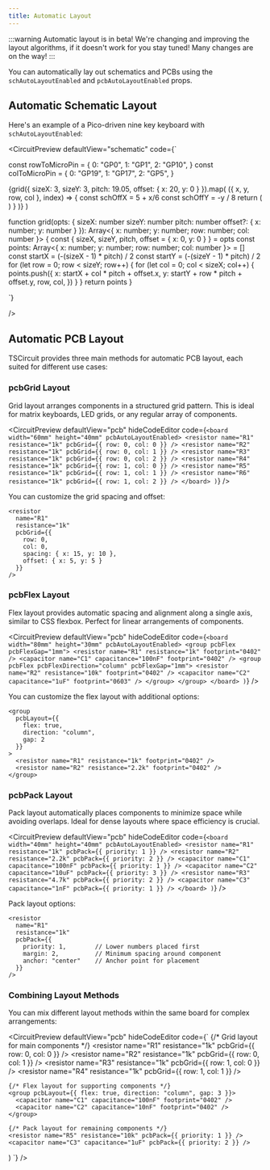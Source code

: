 ```yaml
---
title: Automatic Layout
---
```


:::warning
Automatic layout is in beta! We're changing and improving the layout algorithms,
if it doesn't work for you stay tuned! Many changes are on the way!
:::

You can automatically lay out schematics and PCBs using the `schAutoLayoutEnabled` and
`pcbAutoLayoutEnabled` props.

## Automatic Schematic Layout

Here's an example of a Pico-driven nine key keyboard with `schAutoLayoutEnabled`:



<CircuitPreview
  defaultView="schematic"
  code={`


const rowToMicroPin = {
  0: "GP0",
  1: "GP1",
  2: "GP10",
}
const colToMicroPin = {
  0: "GP19",
  1: "GP17",
  2: "GP5",
}

  <board width="100mm" height="100mm" schTraceAutoLabelEnabled schAutoLayoutEnabled>
    <Pico2 name="U1" pcbX={-30} />
    {grid({ sizeX: 3, sizeY: 3, pitch: 19.05, offset: { x: 20, y: 0 } }).map(
      ({ x, y, row, col }, index) => {
        const schOffX = 5 + x/6
        const schOffY = -y / 8
        return (
          <group key={\`Kgroup\${index}\`}>
            <Key pcbX={x} pcbY={y} schX={schOffX} schY={schOffY + 0.5} name={\`K\${index + 1}\`} />
            <SmdDiode
              pcbX={x}
              pcbY={y - 13}
              layer="bottom"
              name={\`D\${index + 1}\`}
            />
            <trace from={\`.D\${index + 1} .pin1\`} to={\`.K\${index + 1} .pin1\`} />
            <trace
              from={\`.D\${index + 1} .pin2\`}
              to={\`.U1 .\${rowToMicroPin[row]}\`}
            />
            <trace
              from={\`.K\${index + 1} .pin2\`}
              to={\`.U1 .\${colToMicroPin[col]}\`}
            />
          </group>
        )
      }
    )}
  </board>
)

function grid(opts: {
  sizeX: number
  sizeY: number
  pitch: number
  offset?: { x: number; y: number }
}): Array<{ x: number; y: number; row: number; col: number }> {
  const { sizeX, sizeY, pitch, offset = { x: 0, y: 0 } } = opts
  const points: Array<{ x: number; y: number; row: number; col: number }> = []
  const startX = (-(sizeX - 1) * pitch) / 2
  const startY = (-(sizeY - 1) * pitch) / 2
  for (let row = 0; row < sizeY; row++) {
    for (let col = 0; col < sizeX; col++) {
      points.push({
        x: startX + col * pitch + offset.x,
        y: startY + row * pitch + offset.y,
        row,
        col,
      })
    }
  }
  return points
}

`}

/>

## Automatic PCB Layout

TSCircuit provides three main methods for automatic PCB layout, each suited for different use cases:

### pcbGrid Layout

Grid layout arranges components in a structured grid pattern. This is ideal for matrix keyboards, LED grids, or any regular array of components.

<CircuitPreview
  defaultView="pcb"
  hideCodeEditor
  code={`
  <board width="60mm" height="40mm" pcbAutoLayoutEnabled>
    <resistor name="R1" resistance="1k" pcbGrid={{ row: 0, col: 0 }} />
    <resistor name="R2" resistance="1k" pcbGrid={{ row: 0, col: 1 }} />
    <resistor name="R3" resistance="1k" pcbGrid={{ row: 0, col: 2 }} />
    <resistor name="R4" resistance="1k" pcbGrid={{ row: 1, col: 0 }} />
    <resistor name="R5" resistance="1k" pcbGrid={{ row: 1, col: 1 }} />
    <resistor name="R6" resistance="1k" pcbGrid={{ row: 1, col: 2 }} />
  </board>
)
`}
/>

You can customize the grid spacing and offset:

```tsx
<resistor 
  name="R1" 
  resistance="1k" 
  pcbGrid={{ 
    row: 0, 
    col: 0, 
    spacing: { x: 15, y: 10 },
    offset: { x: 5, y: 5 }
  }} 
/>
```

### pcbFlex Layout

Flex layout provides automatic spacing and alignment along a single axis, similar to CSS flexbox. Perfect for linear arrangements of components.

<CircuitPreview
  defaultView="pcb"
  hideCodeEditor
  code={`
  <board width="80mm" height="30mm" pcbAutoLayoutEnabled>
    <group pcbFlex pcbFlexGap="1mm">
      <resistor name="R1" resistance="1k" footprint="0402" />
      <capacitor name="C1" capacitance="100nF" footprint="0402" />
      <group pcbFlex pcbFlexDirection="column" pcbFlexGap="1mm">
        <resistor name="R2" resistance="10k" footprint="0402" />
        <capacitor name="C2" capacitance="1uF" footprint="0603" />
      </group>
    </group>
  </board>
)
`}
/>

You can customize the flex layout with additional options:

```tsx
<group 
  pcbLayout={{ 
    flex: true,
    direction: "column",
    gap: 2
  }}
>
  <resistor name="R1" resistance="1k" footprint="0402" />
  <resistor name="R2" resistance="2.2k" footprint="0402" />
</group>
```

### pcbPack Layout

Pack layout automatically places components to minimize space while avoiding overlaps. Ideal for dense layouts where space efficiency is crucial.

<CircuitPreview
  defaultView="pcb"
  hideCodeEditor
  code={`
  <board width="40mm" height="40mm" pcbAutoLayoutEnabled>
    <resistor name="R1" resistance="1k" pcbPack={{ priority: 1 }} />
    <resistor name="R2" resistance="2.2k" pcbPack={{ priority: 2 }} />
    <capacitor name="C1" capacitance="100nF" pcbPack={{ priority: 1 }} />
    <capacitor name="C2" capacitance="10uF" pcbPack={{ priority: 3 }} />
    <resistor name="R3" resistance="4.7k" pcbPack={{ priority: 2 }} />
    <capacitor name="C3" capacitance="1nF" pcbPack={{ priority: 1 }} />
  </board>
)
`}
/>

Pack layout options:

```tsx
<resistor 
  name="R1" 
  resistance="1k" 
  pcbPack={{ 
    priority: 1,        // Lower numbers placed first
    margin: 2,          // Minimum spacing around component
    anchor: "center"    // Anchor point for placement
  }} 
/>
```

### Combining Layout Methods

You can mix different layout methods within the same board for complex arrangements:

<CircuitPreview
  defaultView="pcb"
  hideCodeEditor
  code={`
  <board width="80mm" height="60mm" pcbAutoLayoutEnabled>
    {/* Grid layout for main components */}
    <resistor name="R1" resistance="1k" pcbGrid={{ row: 0, col: 0 }} />
    <resistor name="R2" resistance="1k" pcbGrid={{ row: 0, col: 1 }} />
    <resistor name="R3" resistance="1k" pcbGrid={{ row: 1, col: 0 }} />
    <resistor name="R4" resistance="1k" pcbGrid={{ row: 1, col: 1 }} />
    
    {/* Flex layout for supporting components */}
    <group pcbLayout={{ flex: true, direction: "column", gap: 3 }}>
      <capacitor name="C1" capacitance="100nF" footprint="0402" />
      <capacitor name="C2" capacitance="10nF" footprint="0402" />
    </group>
    
    {/* Pack layout for remaining components */}
    <resistor name="R5" resistance="10k" pcbPack={{ priority: 1 }} />
    <capacitor name="C3" capacitance="1uF" pcbPack={{ priority: 2 }} />
  </board>
)
`}
/>
